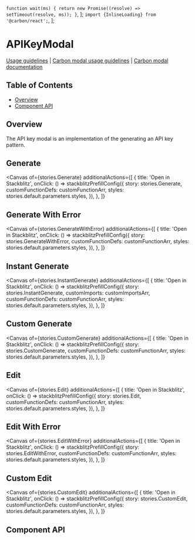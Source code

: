 
  `function wait(ms) {
      return new Promise((resolve) => setTimeout(resolve, ms));
    }`,
];
  `import {InlineLoading} from '@carbon/react';`,
];

# APIKeyModal

[Usage guidelines](https://pages.github.ibm.com/carbon/ibm-products/patterns/generate-an-api-key/usage/)
|
[Carbon modal usage guidelines](https://www.carbondesignsystem.com/components/modal/usage)
|
[Carbon modal documentation](https://react.carbondesignsystem.com/?path=/docs/components-modal)

## Table of Contents

- [Overview](#overview)
- [Component API](#component-api)

## Overview

The API key modal is an implementation of the generating an API key pattern.

## Generate

<Canvas
  of={stories.Generate}
  additionalActions={[
    {
      title: 'Open in Stackblitz',
      onClick: () =>
        stackblitzPrefillConfig({
          story: stories.Generate,
          customFunctionDefs: customFunctionArr,
          styles: stories.default.parameters.styles,
        }),
    },
  ]}
></Canvas>

## Generate With Error

<Canvas
  of={stories.GenerateWithError}
  additionalActions={[
    {
      title: 'Open in Stackblitz',
      onClick: () =>
        stackblitzPrefillConfig({
          story: stories.GenerateWithError,
          customFunctionDefs: customFunctionArr,
          styles: stories.default.parameters.styles,
        }),
    },
  ]}
></Canvas>

## Instant Generate

<Canvas
  of={stories.InstantGenerate}
  additionalActions={[
    {
      title: 'Open in Stackblitz',
      onClick: () =>
        stackblitzPrefillConfig({
          story: stories.InstantGenerate,
          customImports: customImportsArr,
          customFunctionDefs: customFunctionArr,
          styles: stories.default.parameters.styles,
        }),
    },
  ]}
></Canvas>

## Custom Generate

<Canvas
  of={stories.CustomGenerate}
  additionalActions={[
    {
      title: 'Open in Stackblitz',
      onClick: () =>
        stackblitzPrefillConfig({
          story: stories.CustomGenerate,
          customFunctionDefs: customFunctionArr,
          styles: stories.default.parameters.styles,
        }),
    },
  ]}
></Canvas>

## Edit

<Canvas
  of={stories.Edit}
  additionalActions={[
    {
      title: 'Open in Stackblitz',
      onClick: () =>
        stackblitzPrefillConfig({
          story: stories.Edit,
          customFunctionDefs: customFunctionArr,
          styles: stories.default.parameters.styles,
        }),
    },
  ]}
></Canvas>

## Edit With Error

<Canvas
  of={stories.EditWithError}
  additionalActions={[
    {
      title: 'Open in Stackblitz',
      onClick: () =>
        stackblitzPrefillConfig({
          story: stories.EditWithError,
          customFunctionDefs: customFunctionArr,
          styles: stories.default.parameters.styles,
        }),
    },
  ]}
></Canvas>

## Custom Edit

<Canvas
  of={stories.CustomEdit}
  additionalActions={[
    {
      title: 'Open in Stackblitz',
      onClick: () =>
        stackblitzPrefillConfig({
          story: stories.CustomEdit,
          customFunctionDefs: customFunctionArr,
          styles: stories.default.parameters.styles,
        }),
    },
  ]}
></Canvas>

## Component API

<Controls />
